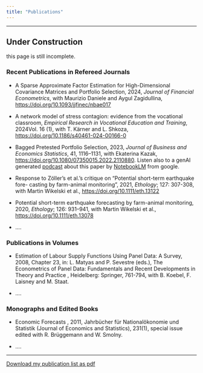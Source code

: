 ```yaml
---
title: "Publications"
---
```


------------------------------------------------------------------------

::: callout-warning
## Under Construction

this page is still incomplete.
:::

### Recent Publications in Refereed Journals


- A Sparse Approximate Factor Estimation for High-Dimensional Covariance
Matrices and Portfolio Selection, 2024, *Journal of Financial Econometrics*, with
Maurizio Daniele and Aygul Zagidullina,
<https://doi.org/10.1093/jjfinec/nbae017>

-   A network model of stress contagion: evidence from the vocational classroom, *Empirical Research in Vocational Education and Training*, 2024Vol. 16 (1), with T. Kärner and L. Shkoza, 
<https://doi.org/10.1186/s40461-024-00166-0> 


-   Bagged Pretested Portfolio Selection, 2023, *Journal of Business and Economics Statistics*, 41, 1116–1131, with Ekaterina Kazak, <https://doi.org/10.1080/07350015.2022.2110880>. Listen also to a genAI generated [podcast](https://cloud.uni-konstanz.de/index.php/s/54Nwedwp5KF6NYJ) about this paper by [NotebookLM](https://notebooklm.google/) from google.


-   Response to Zöller's et al.’s critique on “Potential short-term earthquake fore- casting by farm-animal monitoring”, 2021, *Ethology*; 127: 307-308, with Martin Wikelski et al., <https://doi.org/10.1111/eth.13122>

-   Potential short-term earthquake forecasting by farm-animal monitoring, 2020, *Ethology*; 126: 931–941, with Martin Wikelski et al., <https://doi.org/10.1111/eth.13078>

-   ....

### Publications in Volumes

-   Estimation of Labour Supply Functions Using Panel Data: A Survey, 2008, Chapter 23, in: L. Matyas and P. Sevestre (eds.), The Econometrics of Panel Data: Fundamentals and Recent Developments in Theory and Practice , Heidelberg: Springer, 761-794, with B. Koebel, F. Laisney and M. Staat.

-   ....

### Monographs and Edited Books

-   Economic Forecasts , 2011, Jahrbücher für Nationalökonomie und Statistik (Journal of Economics and Statistics), 231(1), special issue edited with R. Brüggemann and W. Smolny.

-   ....

------------------------------------------------------------------------

[Download my publication list as pdf](https://cloud.uni-konstanz.de/index.php/s/F2DMdmE9m7jQyxe)
